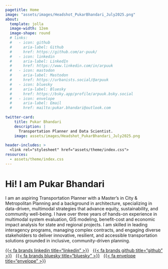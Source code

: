 ```yaml
---
pagetitle: Home
image: "assets/images/Headshot_PukarBhandari_July2025.png"
about:
  template: jolla
  image-width: 12em
  image-shape: round
  # links:
  #   - icon: github
  #     aria-label: Github
  #     href: https://github.com/ar-puuk/
  #   - icon: linkedin
  #     aria-label: LinkedIn
  #     href: https://www.linkedin.com/in/arpuuk
  #   - icon: mastodon
  #     aria-label: Mastodon
  #     href: https://urbanists.social/@arpuuk
  #   - icon: bluesky
  #     aria-label: Bluesky
  #     href: https://bsky.app/profile/arpuuk.bsky.social
  #   - icon: envelope
  #     aria-label: Email
  #     href: mailto:pukar.bhandari@outlook.com
  
twitter-card:
    title: Pukar Bhandari
    description: |
      Transportation Planner and Data Scientist.
    image: assets/images/Headshot_PukarBhandari_July2025.png
    
header-includes: >
  <link rel="stylesheet" href="assets/theme/index.css">
resources:
  - assets/theme/index.css
---
```


::: {#bio}

# Hi! I am <span class="name-highlight">Pukar Bhandari</span>

I am an aspiring Transportation Planner with a Master’s in City & Metropolitan Planning and a background in architecture, specializing in data-driven, multimodal strategies that advance equity, sustainability, and community well-being. I have over three years of hands-on experience in multimodal system evaluation, GIS modeling, benefit-cost and economic impact analysis for state and regional projects. I am skilled in leading interagency programs, managing complex contracts, and engaging diverse stakeholders to deliver innovative, resilient, and accessible transportation solutions grounded in inclusive, community-driven planning.

<!-- [Learn more about me &rarr;](/about.html) -->

::: {#landing-icons}
[{{< fa brands linkedin title="linkedin" >}}](https://www.linkedin.com/in/arpuuk/){target="_blank"} &nbsp; [{{< fa brands github title="github" >}}](https://github.com/ar-puuk){target="_blank"} &nbsp; [{{< fa brands bluesky title="bluesky" >}}](https://bsky.app/profile/arpuuk.bsky.social){target="_blank"} &nbsp; [{{< fa envelope title="envelope" >}}](mailto:pukar.bhandari@outlook.com)
:::
:::

